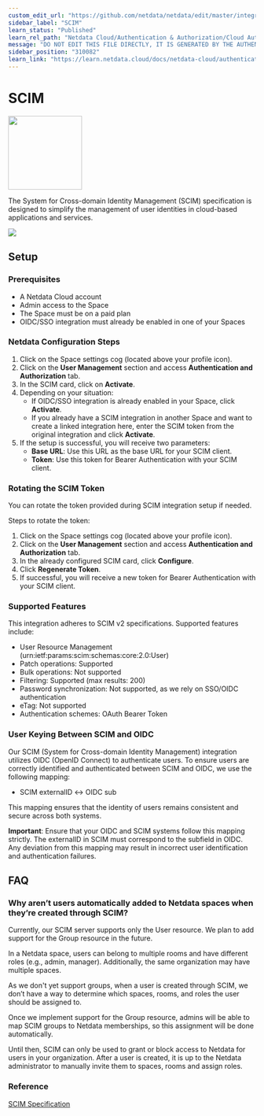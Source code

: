 ```yaml
---
custom_edit_url: "https://github.com/netdata/netdata/edit/master/integrations/cloud-authentication/metadata.yaml"
sidebar_label: "SCIM"
learn_status: "Published"
learn_rel_path: "Netdata Cloud/Authentication & Authorization/Cloud Authentication & Authorization Integrations"
message: "DO NOT EDIT THIS FILE DIRECTLY, IT IS GENERATED BY THE AUTHENTICATION'S metadata.yaml FILE"
sidebar_position: "310082"
learn_link: "https://learn.netdata.cloud/docs/netdata-cloud/authentication-&-authorization/cloud-authentication-&-authorization-integrations/scim"
---
```



# SCIM


<img src="https://netdata.cloud/img/scim.svg" width="150"/>


The System for Cross-domain Identity Management (SCIM) specification is designed to simplify the management of user identities in cloud-based applications and services.


<img src="https://img.shields.io/badge/maintained%20by-Netdata-%2300ab44" />

## Setup

### Prerequisites
- A Netdata Cloud account
- Admin access to the Space
- The Space must be on a paid plan
- OIDC/SSO integration must already be enabled in one of your Spaces

### Netdata Configuration Steps
1. Click on the Space settings cog (located above your profile icon).
2. Click on the **User Management** section and access **Authentication and Authorization** tab.
3. In the SCIM card, click on **Activate**.
4. Depending on your situation:
   - If OIDC/SSO integration is already enabled in your Space, click **Activate**.
   - If you already have a SCIM integration in another Space and want to create a linked integration here, enter the SCIM token from the original integration and click **Activate**.
5. If the setup is successful, you will receive two parameters:
   - **Base URL**: Use this URL as the base URL for your SCIM client.
   - **Token**: Use this token for Bearer Authentication with your SCIM client.

### Rotating the SCIM Token
You can rotate the token provided during SCIM integration setup if needed.

Steps to rotate the token:
1. Click on the Space settings cog (located above your profile icon).
2. Click on the **User Management** section and access **Authentication and Authorization** tab.
3. In the already configured SCIM card, click **Configure**.
4. Click **Regenerate Token**.
5. If successful, you will receive a new token for Bearer Authentication with your SCIM client.

### Supported Features
This integration adheres to SCIM v2 specifications. Supported features include:

- User Resource Management (urn:ietf:params:scim:schemas:core:2.0:User)
- Patch operations: Supported
- Bulk operations: Not supported
- Filtering: Supported (max results: 200)
- Password synchronization: Not supported, as we rely on SSO/OIDC authentication
- eTag: Not supported
- Authentication schemes: OAuth Bearer Token

### User Keying Between SCIM and OIDC
Our SCIM (System for Cross-domain Identity Management) integration utilizes OIDC (OpenID Connect) to authenticate users.
To ensure users are correctly identified and authenticated between SCIM and OIDC, we use the following mapping:

- SCIM externalID ↔ OIDC sub

This mapping ensures that the identity of users remains consistent and secure across both systems.

**Important**: Ensure that your OIDC and SCIM systems follow this mapping strictly.
The externalID in SCIM must correspond to the subfield in OIDC. Any deviation from this mapping may result
in incorrect user identification and authentication failures.

## FAQ

### Why aren’t users automatically added to Netdata spaces when they’re created through SCIM?

Currently, our SCIM server supports only the User resource. We plan to add support for the Group resource in the future.

In a Netdata space, users can belong to multiple rooms and have different roles (e.g., admin, manager). Additionally, the same organization may have multiple spaces.

As we don't yet support groups, when a user is created through SCIM, we don’t have a way to determine which spaces, rooms, and roles the user should be assigned to.

Once we implement support for the Group resource, admins will be able to map SCIM groups to Netdata memberships, so this assignment will be done automatically.

Until then, SCIM can only be used to grant or block access to Netdata for users in your organization. After a user is created, it is up to the Netdata administrator to manually invite them to spaces, rooms and assign roles.

### Reference
[SCIM Specification](https://scim.org)


